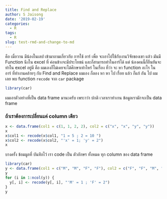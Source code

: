 ```yaml
---
title: Find and Replace
author: S Jaisong
date: '2019-02-19'
categories:
  - R
tags:
  - R
slug: test-rmd-and-change-to-md
---
```


คือ เมื่อวาน มีน้องในเลป เข้ามาถามเกี่ยวกับ การใช้ อาร์ เพื่อ จะเอาไปใช้กับงานวิจัยของเขา แล้ว มันมี Function นึงใน  excel ที่ ค่อนข้างจะมีประโยชน์ และก็สามารถทำในอาร์ได้ แต่ น้องคนนี้ก็ยืนยันจะทำใน excel อยู่ดี คือ ผมเองก็ไม่เคยจะได้ศึกษาเท่าไหร่ ในเรื่อง ที่ว่า จะ หา function อะไร ใน อาร์ ที่ทำงานคล้ายๆ กับ Find and Replace   ผมเอง ก็ลอง หา หา ไป เรื่อย แล้ว ก็แก้ กัน ไป ผมเลย พบ function `recode` จาก `car` package


```r
library(car)
```


ผมเอาตัวอย่างที่เป็น data frame มานะครับ เพระาว่า ปกติ เวลาเราทำงาน ข้อมูลเรามักจะเป็น data frame

### ถ้าเราต้องการเปลี่ยนแค่ column เดียว
```r
x <- data.frame(col1 = c(1, 1, 2, 2), col2 = c("x", "x", "y", "y"))
x
x$col1 <- recode(x$col1, "1 = 5 ; 2 = 10 ")
x$col2 <- recode(x$col2, "'x' = 1; 'y' = 2")
x
```

บางครั้ง ข้อมมูลที่ บันทึกไว้ เรา code เป็น ตัวอักษร ทั้งหมด ทุก column ของ data frame

```r
library(car)
y <- data.frame(col1 = c("M", "M", "F", "F"), col2 = c("F", "F", "M", "M"))
y
for (i in 1:ncol(y)) {
  y[, i] <- recode(y[, i], "'M' = 1 ; 'F' = 2")
}
y
```








